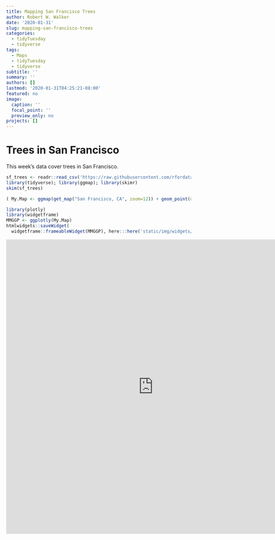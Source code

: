 ```yaml
---
title: Mapping San Francisco Trees
author: Robert W. Walker
date: '2020-01-31'
slug: mapping-san-francisco-trees
categories:
  - tidyTuesday
  - tidyverse
tags:
  - Maps
  - tidyTuesday
  - tidyverse
subtitle: ''
summary: ''
authors: []
lastmod: '2020-01-31T04:25:21-08:00'
featured: no
image:
  caption: ''
  focal_point: ''
  preview_only: no
projects: []
---
```



# Trees in San Francisco

This week's data cover trees in San Francisco.

```r
sf_trees <- readr::read_csv('https://raw.githubusercontent.com/rfordatascience/tidytuesday/master/data/2020/2020-01-28/sf_trees.csv')
library(tidyverse); library(ggmap); library(skimr)
skim(sf_trees)
```


```r
( My.Map <- ggmap(get_map("San Francisco, CA", zoom=12)) + geom_point(data=sf_trees, aes(x=longitude, y=latitude, color=legal_status, text=address), size=0.1, alpha=0.1) + theme_minimal() )
```

```r
library(plotly)
library(widgetframe)
MMGGP <- ggplotly(My.Map)
htmlwidgets::saveWidget(
  widgetframe::frameableWidget(MMGGP), here:::here('static/img/widgets/mmmgp1map.html'))
```

<iframe width="800" height="800" src="https://rww.science/img/widgets/mmmgp1map.html" frameborder="0" allowfullscreen></iframe>

